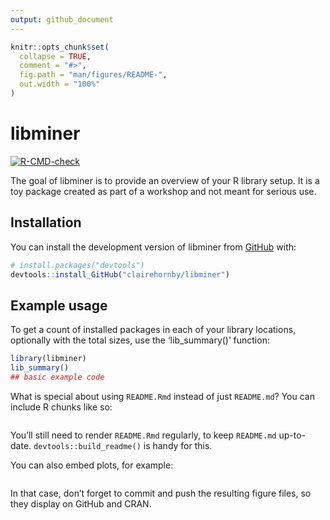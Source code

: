 ```yaml
---
output: github_document
---
```


<!-- README.md is generated from README.Rmd. Please edit that file -->

```r
knitr::opts_chunk$set(
  collapse = TRUE,
  comment = "#>",
  fig.path = "man/figures/README-",
  out.width = "100%"
)
```

# libminer

<!-- badges: start -->
[![R-CMD-check](https://github.com/clairehornby/libminer/actions/workflows/R-CMD-check.yaml/badge.svg)](https://github.com/clairehornby/libminer/actions/workflows/R-CMD-check.yaml)
<!-- badges: end -->

The goal of libminer is to provide an overview of your R library setup. It is a toy package created as part of a workshop and not meant for serious use.

## Installation

You can install the development version of libminer from [GitHub](https://github.com/) with:

``` r
# install.packages("devtools")
devtools::install_GitHub("clairehornby/libminer")
```

## Example usage

To get a count of installed packages in each of your library locations, optionally with the total sizes, use the 'lib_summary()' function:

```r
library(libminer)
lib_summary()
## basic example code
```

What is special about using `README.Rmd` instead of just `README.md`? You can include R chunks like so:

```r

```

You'll still need to render `README.Rmd` regularly, to keep `README.md` up-to-date. `devtools::build_readme()` is handy for this.

You can also embed plots, for example:

```r

```

In that case, don't forget to commit and push the resulting figure files, so they display on GitHub and CRAN.
